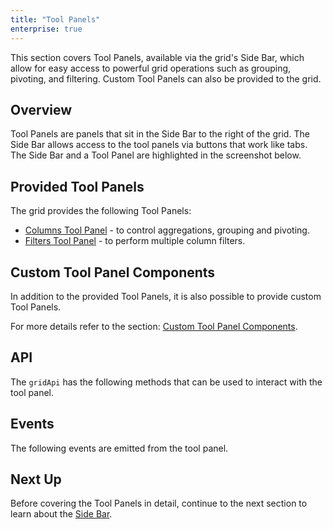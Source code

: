 ```yaml
---
title: "Tool Panels"
enterprise: true
---
```


This section covers Tool Panels, available via the grid's Side Bar, which allow for easy access to powerful grid operations such as grouping, pivoting, and filtering. Custom Tool Panels can also be provided to the grid.

## Overview

Tool Panels are panels that sit in the Side Bar to the right of the grid. The Side Bar allows access to the tool panels via buttons that work like tabs. The Side Bar and a Tool Panel are highlighted in the screenshot below.

<image-caption src="tool-panel/resources/sideBar.png" maxwidth="52rem" alt="Side Bar" constrained="true" centered="true"></image-caption>

## Provided Tool Panels

The grid provides the following Tool Panels:

- [Columns Tool Panel](/tool-panel-columns/) - to control aggregations, grouping and pivoting.
- [Filters Tool Panel](/tool-panel-filters/) - to perform multiple column filters.

## Custom Tool Panel Components

In addition to the provided Tool Panels, it is also possible to provide custom Tool Panels.

For more details refer to the section: [Custom Tool Panel Components](/component-tool-panel/).

## API

The `gridApi` has the following methods that can be used to interact with the tool panel.

<api-documentation source='grid-api/api.json' section='accessories' names='["openToolPanel","closeToolPanel","getOpenedToolPanel","isToolPanelShowing","refreshToolPanel", "getToolPanelInstance"]'></api-documentation>

## Events

The following events are emitted from the tool panel.

<api-documentation source='grid-events/events.json' section='accessories'></api-documentation>

## Next Up

Before covering the Tool Panels in detail, continue to the next section to learn about the [Side Bar](/side-bar/).
